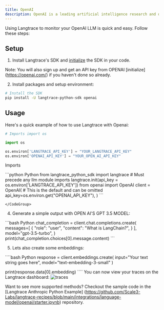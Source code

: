 ```yaml
---
title: OpenAI
description: OpenAI is a leading artificial intelligence research and deployment company committed to ensuring that artificial general intelligence(AGI) benefits all of humanity. It develops cutting-edge AI models, such as GPT-4, to assist in various applications, from natural language processing to complex problem-solving. OpenAI focuses on safety, scalability, and ethical considerations in AI advancements.
---
```


Using Langtrace to monitor your OpenAI LLM is quick and easy. Follow these steps:

## Setup

1. Install Langtrace's SDK and [initialize](/quickstart) the SDK in your code.

Note: You will also sign up and get an API key from OPENAI [initialize] (https://openai.com/) if you haven't done so already.

2. Install packages and setup environment:

```bash Python
# Install the SDK
pip install -U langtrace-python-sdk openai
```
## Usage

Here's a quick example of how to use Langtrace with Openai:

```python Python
# Imports import os

import os

os.environ['LANGTRACE_API_KEY'] = "YOUR_LANGTRACE_API_KEY"
os.environ['OPENAI_API_KEY'] = "YOUR_OPEN_AI_API_KEY"
```

Imports

<CodeGroup>
  ```python Python
 from langtrace_python_sdk import langtrace # Must precede any llm module imports
langtrace.init(api_key = os.environ['LANGTRACE_API_KEY'])
from openai import OpenAI
client = OpenAI(
    # This is the default and can be omitted
    api_key=os.environ.get("OPENAI_API_KEY"),
)
```

    </CodeGroup>

4. Generate a simple output with OPEN AI'S GPT 3.5 MODEL:

<CodeGroup>
     ```bash Python
chat_completion = client.chat.completions.create(
    messages=[
        {
            "role": "user",
            "content": "What is LangChain?",
        }
    ],
    model="gpt-3.5-turbo",
)
print(chat_completion.choices[0].message.content)
 ```

</CodeGroup>

5.  Lets also create some embeddings:
<CodeGroup>
    ````bash Python
    response = client.embeddings.create(
    input="Your text string goes here",
    model="text-embedding-3-small"
)

print(response.data[0].embedding)
    ````
</CodeGroup>
You can now view your traces on the Langtrace dashboard:
 ![traces](/images/openai.png)

Want to see more supported methods? Checkout the sample code in the [Langtrace Anthropic Python Example]
(https://github.com/Scale3-Labs/langtrace-recipes/blob/main/integrations/language-model/openai/starter.ipynb) repository.
